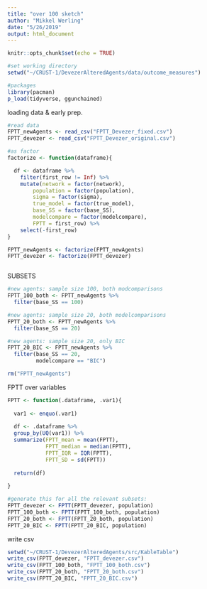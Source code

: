 ```yaml
---
title: "over 100 sketch"
author: "Mikkel Werling"
date: "5/26/2019"
output: html_document
---
```


```r
knitr::opts_chunk$set(echo = TRUE)
```

```r
#set working directory
setwd("~/CRUST-1/DevezerAlteredAgents/data/outcome_measures")

#packages 
library(pacman)
p_load(tidyverse, ggunchained) 
```

loading data & early prep. 

```r

#read data 
FPTT_newAgents <- read_csv("FPTT_Devezer_fixed.csv")
FPTT_devezer <- read_csv("FPTT_Devezer_original.csv")

#as factor
factorize <- function(dataframe){

  df <- dataframe %>%
    filter(first_row != Inf) %>%
    mutate(network = factor(network),
        population = factor(population),
        sigma = factor(sigma),
        true_model = factor(true_model),
        base_SS = factor(base_SS),
        modelcompare = factor(modelcompare),
        FPTT = first_row) %>%
    select(-first_row)
}

FPTT_newAgents <- factorize(FPTT_newAgents)
FPTT_devezer <- factorize(FPTT_devezer)



```

SUBSETS 

```r

#new agents: sample size 100, both modcomparisons 
FPTT_100_both <- FPTT_newAgents %>%
  filter(base_SS == 100)

#new agents: sample size 20, both modelcomparisons
FPTT_20_both <- FPTT_newAgents %>%
  filter(base_SS == 20)

#new agents: sample size 20, only BIC 
FPTT_20_BIC <- FPTT_newAgents %>%
  filter(base_SS == 20,
         modelcompare == "BIC")

rm("FPTT_newAgents")
```

FPTT over variables

```r

FPTT <- function(.dataframe, .var1){
  
  var1 <- enquo(.var1)
  
  df <- .dataframe %>%
  group_by(UQ(var1)) %>%
  summarize(FPTT_mean = mean(FPTT),
            FPTT_median = median(FPTT),
            FPTT_IQR = IQR(FPTT),
            FPTT_SD = sd(FPTT))
  
  return(df)
  
}

#generate this for all the relevant subsets: 
FPTT_devezer <- FPTT(FPTT_devezer, population) 
FPTT_100_both <- FPTT(FPTT_100_both, population)
FPTT_20_both <- FPTT(FPTT_20_both, population)
FPTT_20_BIC <- FPTT(FPTT_20_BIC, population)

```

write csv 

```r

setwd("~/CRUST-1/DevezerAlteredAgents/src/KableTable")
write_csv(FPTT_devezer, "FPTT_devezer.csv")
write_csv(FPTT_100_both, "FPTT_100_both.csv")
write_csv(FPTT_20_both, "FPTT_20_both.csv")
write_csv(FPTT_20_BIC, "FPTT_20_BIC.csv")

```

